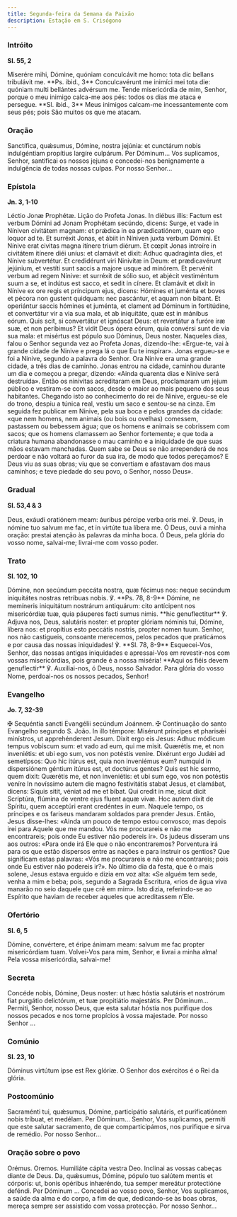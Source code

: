 ```yaml
---
title: Segunda-feira da Semana da Paixão
description: Estação em S. Crisógono
---
```


### Intróito

**Sl. 55, 2**

<div class="side-by-side not-content">
  <span>
    Miserére mihi, Dómine, quóniam conculcávit me homo: tota dic bellans tribulávit me. **Ps. ibid.,
    3** Conculcavérunt me inimíci mei tota die: quóniam multi bellántes advérsum me.
  </span>
  <span>
    Tende misericórdia de mim, Senhor, porque o meu inimigo calca-me aos pés: todos os dias me ataca
    e persegue. **Sl. ibid., 3** Meus inimigos calcam-me incessantemente com seus pés; pois São
    muitos os que me atacam.
  </span>
</div>

### Oração

<div class="side-by-side not-content">
  <span>
    Sanctífica, quǽsumus, Dómine, nostra jejúnia: et cunctárum nobis indulgéntiam propítius largíre
    culpárum. Per Dóminum...
  </span>
  <span>
    Vos suplicamos, Senhor, santificai os nossos jejuns e concedei-nos benignamente a indulgência de
    todas nossas culpas. Por nosso Senhor...
  </span>
</div>

### Epístola

**Jn. 3, 1-10**

<div class="side-by-side not-content">
  <span>Léctio Jonæ Prophétæ.</span>
  <span>Lição do Profeta Jonas.</span>
  <span>
    In diébus illis: Factum est verbum Dómini ad Jonam Prophétam secúndo, dicens: Surge, et vade in
    Níniven civitátem magnam: et prǽdica in ea prædicatiónem, quam ego loquor ad te. Et surréxit
    Jonas, et ábiit in Níniven juxta verbum Dómini. Et Nínive erat civitas magna itínere trium
    diérum. Et cœpit Jonas introíre in civitátem itínere diéi uníus: et clamávit et dixit: Adhuc
    quadragínta dies, et Nínive subvertétur. Et credidérunt viri Ninivítæ in Deum: et prædicavérunt
    jejúnium, et vestíti sunt saccis a majore usque ad minórem. Et pervénit verbum ad regem Nínive:
    et surréxit de sólio suo, et abjécit vestiméntum suum a se, et indútus est sacco, et sedit in
    cínere. Et clamávit et dixit in Nínive ex ore regis et príncipum ejus, dicens: Hómines et
    juménta et boves et pécora non gustent quidquam: nec pascántur, et aquam non bibant. Et
    operiántur saccis hómines et juménta, et clament ad Dóminum in fortitúdine, et convertátur vir a
    via sua mala, et ab iniquitáte, quæ est in mánibus eórum. Quis scit, si convertátur et ignóscat
    Deus: et revertátur a furóre iræ suæ, et non períbimus? Et vidit Deus ópera eórum, quia convérsi
    sunt de via sua mala: et misértus est pópulo suo Dóminus, Deus noster.
  </span>
  <span>
    Naqueles dias, falou o Senhor segunda vez ao Profeta Jonas, dizendo-lhe: «Ergue-te, vai à grande
    cidade de Ninive e prega lá o que Eu te inspirar». Jonas ergueu-se e foi a Ninive, segundo a
    palavra do Senhor. Ora Ninive era uma grande cidade, a três dias de caminho. Jonas entrou na
    cidade, caminhou durante um dia e começou a pregar, dizendo: «Ainda quarenta dias e Ninive será
    destruída». Então os ninivitas acreditaram em Deus, proclamaram um jejum público e vestiram-se
    com sacos, desde o maior ao mais pequeno dos seus habitantes. Chegando isto ao conhecimento do
    rei de Ninive, ergueu-se ele do trono, despiu a túnica real, vestiu um saco e sentou-se na
    cinza. Em seguida fez publicar em Ninive, pela sua boca e pelos grandes da cidade: «que nem
    homens, nem animais (ou bois ou ovelhas) comessem, pastassem ou bebessem água; que os homens e
    animais se cobrissem com sacos; que os homens clamassem ao Senhor fortemente; e que toda a
    criatura humana abandonasse o mau caminho e a iniquidade de que suas mãos estavam manchadas.
    Quem sabe se Deus se não arrependerá de nos perdoar e não voltará ao furor da sua ira, de modo
    que todos pereçamos? E Deus viu as suas obras; viu que se convertiam e afastavam dos maus
    caminhos; e teve piedade do seu povo, o Senhor, nosso Deus».
  </span>
</div>

### Gradual

**Sl. 53,4 & 3**

<div class="side-by-side not-content">
  <span>
    Deus, exáudi oratiónem meam: áuribus pércipe verba oris mei. ℣. Deus, in nómine tuo salvum me
    fac, et in virtúte tua líbera me.
  </span>
  <span>
    Ó Deus, ouvi a minha oração: prestai atenção às palavras da minha boca. Ó Deus, pela glória do
    vosso nome, salvai-me; livrai-me com vosso poder.
  </span>
</div>

### Trato

**Sl. 102, 10**

<div class="side-by-side not-content">
  <span>
    Dómine, non secúndum peccáta nostra, quæ fécimus nos: neque secúndum iniquitátes nostras
    retríbuas nobis. ℣. **Ps. 78, 8-9** Dómine, ne memíneris iniquitátum nostrárum antiquárum: cito
    antícipent nos misericórdiæ tuæ, quia páuperes facti sumus nimis. **hic genuflectitur** ℣.
    Adjuva nos, Deus, salutáris noster: et propter glóriam nóminis tui, Dómine, líbera nos: et
    propítius esto peccátis nostris, propter nomen tuum.
  </span>
  <span>
    Senhor, nos não castigueis, consoante merecemos, pelos pecados que praticámos e por causa das
    nossas iniquidades! ℣. **Sl. 78, 8-9** Esquecei-Vos, Senhor, das nossas antigas iniquidades e
    apressai-Vos em revestir-nos com vossas misericórdias, pois grande é a nossa miséria! **Aqui os
    fiéis devem genuflectir** ℣. Auxiliai-nos, ó Deus, nosso Salvador. Para glória do vosso Nome,
    perdoai-nos os nossos pecados, Senhor!
  </span>
</div>

### Evangelho

**Jo. 7, 32-39**

<div class="side-by-side not-content">
  <span>
    <span class="text-red-500">✠</span> Sequéntia sancti Evangélii secúndum Joánnem.
  </span>
  <span>
    <span class="text-red-500">✠</span> Continuação do santo Evangelho segundo S. João.
  </span>
  <span>
    In illo témpore: Misérunt príncipes et pharisǽi minístros, ut apprehénderent Jesum. Dixit ergo
    eis Jesus: Adhuc módicum tempus vobíscum sum: et vado ad eum, qui me misit. Quærétis me, et non
    inveniétis: et ubi ego sum, vos non potéstis veníre. Dixérunt ergo Judǽi ad semetípsos: Quo hic
    itúrus est, quia non inveniémus eum? numquid in dispersiónem géntium itúrus est, et doctúrus
    gentes? Quis est hic sermo, quem dixit: Quærétis me, et non inveniétis: et ubi sum ego, vos non
    potéstis veníre In novíssimo autem die magno festivitátis stabat Jesus, et clamábat, dicens:
    Siquis sitit, véniat ad me et bibat. Qui credit in me, sicut dicit Scriptúra, flúmina de ventre
    ejus fluent aquæ vivæ. Hoc autem dixit de Spíritu, quem acceptúri erant credéntes in eum.
  </span>
  <span>
    Naquele tempo, os príncipes e os fariseus mandaram soldados para prender Jesus. Então, Jesus
    disse-lhes: «Ainda um pouco de tempo estou convosco; mas depois irei para Aquele que me mandou.
    Vós me procurareis e não me encontrareis; pois onde Eu estiver não podereis ir». Os judeus
    disseram uns aos outros: «Para onde irá Ele que o não encontraremos? Porventura irá para os que
    estão dispersos entre as nações e para instruir os gentios? Que significam estas palavras: «Vós
    me procurareis e não me encontrareis; pois onde Eu estiver não podereis ir?». No último dia da
    festa, que é o mais solene, Jesus estava erguido e dizia em voz alta: «Se alguém tem sede, venha
    a mim e beba; pois, segundo a Sagrada Escritura, «rios de água viva manarão no seio daquele que
    crê em mim». Isto dizia, referindo-se ao Espírito que haviam de receber aqueles que acreditassem
    n’Ele.
  </span>
</div>

### Ofertório

**Sl. 6, 5**

<div class="side-by-side not-content">
  <span>Dómine, convértere, et éripe ánimam meam: salvum me fac propter misericórdiam tuam.</span>
  <span>
    Volvei-Vos para mim, Senhor, e livrai a minha alma! Pela vossa misericórdia, salvai-me!
  </span>
</div>

### Secreta

<div class="side-by-side not-content">
  <span>
    Concéde nobis, Dómine, Deus noster: ut hæc hóstia salutáris et nostrórum fiat purgátio
    delictórum, et tuæ propitiátio majestátis. Per Dóminum...
  </span>
  <span>
    Permiti, Senhor, nosso Deus, que esta salutar hóstia nos purifique dos nossos pecados e nos
    torne propícios à vossa majestade. Por nosso Senhor ...
  </span>
</div>

### Comúnio

**Sl. 23, 10**

<div class="side-by-side not-content">
  <span>Dóminus virtútum ipse est Rex glóriæ.</span>
  <span>O Senhor dos exércitos é o Rei da glória.</span>
</div>

### Postcomúnio

<div class="side-by-side not-content">
  <span>
    Sacraménti tui, quǽsumus, Dómine, participátio salutáris, et purificatiónem nobis tríbuat, et
    medélam. Per Dóminum...
  </span>
  <span>
    Senhor, Vos suplicamos, permiti que este salutar sacramento, de que comparticipámos, nos
    purifique e sirva de remédio. Por nosso Senhor...
  </span>
</div>

### Oração sobre o povo

<div class="side-by-side not-content">
  <span class="text-red-500 text-center">Orémus.</span>
  <span class="text-red-500 text-center">Oremos.</span>
  <span>Humiliáte cápita vestra Deo.</span>
  <span>Inclinai as vossas cabeças diante de Deus.</span>
  <span>
    Da, quǽsumus, Dómine, pópulo tuo salútem mentis et córporis: ut, bonis opéribus inhæréndo, tua
    semper mereátur protectióne deféndi. Per Dóminum ...
  </span>
  <span>
    Concedei ao vosso povo, Senhor, Vos suplicamos, a saúde da alma e do corpo, a fim de que,
    dedicando-se às boas obras, mereça sempre ser assistido com vossa protecção. Por nosso Senhor...
  </span>
</div>
